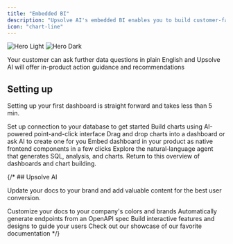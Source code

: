 ```yaml
---
title: "Embedded BI"
description: "Upsolve AI's embedded BI enables you to build customer-facing analytics via generative AI or point and click interface."
icon: "chart-line"
---
```


<img
  className="block dark:hidden"
  src="/images/hero-light.svg"
  alt="Hero Light"
/>
<img
  className="hidden dark:block"
  src="/images/hero-dark.svg"
  alt="Hero Dark"
/>

Your customer can ask further data questions in plain English and Upsolve AI will offer in-product action guidance and recommendations

## Setting up

Setting up your first dashboard is straight forward and takes less than 5 min. 

<CardGroup cols={2}>
  <Card
    title="1. Connect Your Data Sources"
    icon="database"
    href="/embedded-bi/data-connection/data-connection"
  >
    Set up connection to your database to get started
  </Card>
  <Card
    title="2. Build Charts"
    icon="chart-simple"
    href="/embedded-bi/charts/create-chart"
  >
    Build charts using AI-powered point-and-click interface
  </Card>
  <Card
    title="3. Create Dashboard"
    icon="chart-tree-map"
    href="/embedded-bi/dashboards/create-dashboard"
  >
    Drag and drop charts into a dashboard or ask AI to create one for you
  </Card>
  <Card
    title="4. Deploy Dashboard as Frontend Component"
    icon="arrow-right-to-bracket"
    href="/embedded-bi/deploy-dashboards/overview"
  >
    Embed dashboard in your product as native frontend components in a few clicks
  </Card>
</CardGroup>

<CardGroup cols={2}>
  <Card
    title="AI Builder Intro"
    icon="wand-sparkles"
    href="/ai-agent-builder/introduction"
  >
    Explore the natural‑language agent that generates SQL, analysis, and charts.
  </Card>
  <Card
    title="Embedded BI Intro"
    icon="chart-line"
    href="/embedded-bi/introduction"
  >
    Return to this overview of dashboards and chart building.
  </Card>
</CardGroup>

{/* ## Upsolve AI

Update your docs to your brand and add valuable content for the best user conversion.

<CardGroup cols={2}>
  <Card
    title="Customize Style"
    icon="palette"
    href="https://mintlify.com/docs/settings/global"
  >
    Customize your docs to your company's colors and brands
  </Card>
  <Card
    title="Reference APIs"
    icon="code"
    href="https://mintlify.com/docs/api-playground/openapi"
  >
    Automatically generate endpoints from an OpenAPI spec
  </Card>
  <Card
    title="Add Components"
    icon="screwdriver-wrench"
    href="https://mintlify.com/docs/components/accordion"
  >
    Build interactive features and designs to guide your users
  </Card>
  <Card
    title="Get Inspiration"
    icon="stars"
    href="https://mintlify.com/showcase"
  >
    Check out our showcase of our favorite documentation
  </Card>
</CardGroup> */}

